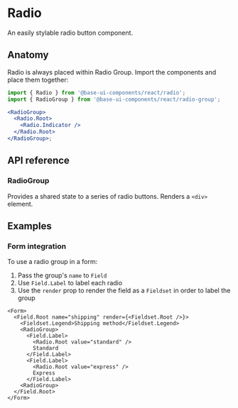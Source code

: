 # Radio

<Subtitle>An easily stylable radio button component.</Subtitle>
<Meta
  name="description"
  content="A high-quality, unstyled React radio button component that is easy to style."
/>

<Demo path="./demos/hero" />

## Anatomy

Radio is always placed within Radio Group. Import the components and place them together:

```jsx title="Anatomy"
import { Radio } from '@base-ui-components/react/radio';
import { RadioGroup } from '@base-ui-components/react/radio-group';

<RadioGroup>
  <Radio.Root>
    <Radio.Indicator />
  </Radio.Root>
</RadioGroup>;
```

## API reference

### RadioGroup

Provides a shared state to a series of radio buttons. Renders a `<div>` element.

<Reference component="RadioGroup" />
<Reference component="Radio" parts="Root, Indicator" />

## Examples

### Form integration

To use a radio group in a form:

1. Pass the group's `name` to `Field`
2. Use `Field.Label` to label each radio
3. Use the `render` prop to render the field as a `Fieldset` in order to label the group

```tsx title="Using RadioGroup in a form"
<Form>
  <Field.Root name="shipping" render={<Fieldset.Root />}>
    <Fieldset.Legend>Shipping method</Fieldset.Legend>
    <RadioGroup>
      <Field.Label>
        <Radio.Root value="standard" />
        Standard
      </Field.Label>
      <Field.Label>
        <Radio.Root value="express" />
        Express
      </Field.Label>
    <RadioGroup>
  </Field.Root>
</Form>
```

